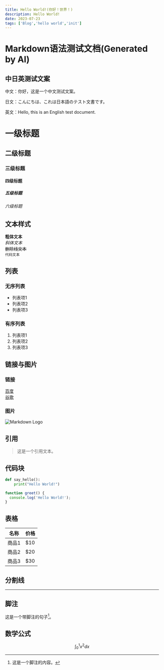 ```yaml
---
title: Hello World!(你好！世界！)
description: Hello World!
date: 2023-07-23
tags: ['Blog','hello world','init']
---
```


# Markdown语法测试文档(Generated by AI)

## 中日英测试文案

中文：你好，这是一个中文测试文案。

日文：こんにちは、これは日本語のテスト文書です。

英文：Hello, this is an English test document.

<Excerpt />


# 一级标题
## 二级标题
### 三级标题
#### 四级标题
##### 五级标题
###### 六级标题

## 文本样式

**粗体文本**  
_斜体文本_  
~~删除线文本~~  
`代码文本`  

## 列表

### 无序列表

- 列表项1
- 列表项2
- 列表项3

### 有序列表

1. 列表项1
2. 列表项2
3. 列表项3

## 链接与图片

### 链接

[百度](https://www.baidu.com)  
[谷歌](https://www.google.com)  

### 图片

![Markdown Logo](https://markdown-here.com/img/icon256.png)

## 引用

> 这是一个引用文本。

## 代码块

```python
def say_hello():
    print("Hello World!")
```

```javascript
function greet() {
  console.log('Hello World!');
}
```

## 表格

| 名称 | 价格 |
| --- | --- |
| 商品1 | $10 |
| 商品2 | $20 |
| 商品3 | $30 |

## 分割线

---

## 脚注

这是一个带脚注的句子[^1]。

[^1]: 这是一个脚注的内容。

## 数学公式

$$
\int_0^1 x^2 dx
$$
